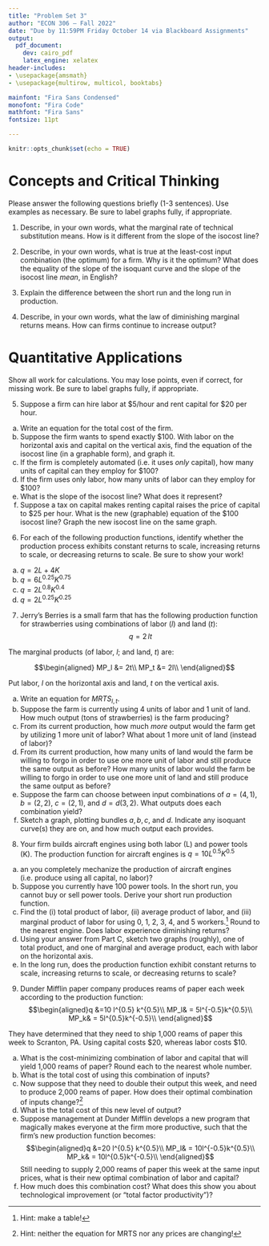 ```yaml
---
title: "Problem Set 3"
author: "ECON 306 — Fall 2022"
date: "Due by 11:59PM Friday October 14 via Blackboard Assignments"
output:
  pdf_document:
    dev: cairo_pdf
    latex_engine: xelatex
header-includes:
- \usepackage{amsmath}
- \usepackage{multirow, multicol, booktabs}

mainfont: "Fira Sans Condensed"
monofont: "Fira Code"
mathfont: "Fira Sans"
fontsize: 11pt

---
```


```r
knitr::opts_chunk$set(echo = TRUE)
```

# Concepts and Critical Thinking

Please answer the following questions briefly (1-3 sentences). Use examples as necessary. Be sure to label graphs fully, if appropriate.

1. Describe, in your own words, what the marginal rate of technical substitution means. How is it different from the slope of the isocost line?

\vspace{2in}

2. Describe, in your own words, what is true at the least-cost input combination (the optimum) for a firm. Why is it the optimum? What does the equality of the slope of the isoquant curve and the slope of the isocost line *mean*, in English? 

\clearpage

3. Explain the difference between the short run and the long run in production.

\vspace{2in}

4. Describe, in your own words, what the law of diminishing marginal returns means. How can firms continue to increase output?

\clearpage

# Quantitative Applications

Show all work for calculations. You may lose points, even if correct, for missing work. Be sure to label graphs fully, if appropriate.


5. Suppose a firm can hire labor at \$5/hour and rent capital for \$20 per hour.

a. Write an equation for the total cost of the firm.
b. Suppose the firm wants to spend exactly \$100. With labor on the horizontal axis and capital on the vertical axis, find the equation of the isocost line (in a graphable form), and graph it.
c. If the firm is completely automated (i.e. it uses *only* capital), how many units of capital can they employ for \$100?
d. If the firm uses only labor, how many units of labor can they employ for $100?
e. What is the slope of the isocost line? What does it represent?
f. Suppose a tax on capital makes renting capital raises the price of capital to $25 per hour. What is the new (graphable) equation of the $100 isocost line? Graph the new isocost line on the same graph.

\clearpage 

6. For each of the following production functions, identify whether the production process exhibits constant returns to scale, increasing returns to scale, or decreasing returns to scale. Be sure to show your work!

a. $q=2L+4K$
b. $q=6L^{0.25}K^{0.75}$
c. $q=2L^{0.8}K^{0.4}$
d. $q=2L^{0.25}K^{0.25}$

\clearpage

7. Jerry’s Berries is a small farm that has the following production function for strawberries using combinations of labor $(l)$ and land $(t)$:
$$q = 2 \, lt$$

The marginal products (of labor, $l$; and land, $t)$ are:

$$\begin{aligned}
MP_l &= 2t\\
MP_t &= 2l\\
\end{aligned}$$

Put labor, $l$ on the horizontal axis and land, $t$ on the vertical axis.

a. Write an equation for $MRTS_{l,t}$.
b. Suppose the farm is currently using 4 units of labor and 1 unit of land. How much output (tons of strawberries) is the farm producing?
c. From its current production, how much *more* output would the farm get by utilizing 1 more unit of labor? What about 1 more unit of land (instead of labor)?
d. From its current production, how many units of land would the farm be willing to forgo in order to use one more unit of labor and still produce the same output as before? How many units of labor would the farm be willing to forgo in order to use one more unit of land and still produce the same output as before?
e. Suppose the farm can choose between input combinations of $a = (4,1)$, $b=(2,2)$, $c=(2,1)$, and $d=d(3,2)$. What outputs does each combination yield?
f. Sketch a graph, plotting bundles $a, b, c$, and $d$. Indicate any isoquant curve(s) they are on, and how much output each provides.

\clearpage

8. Your firm builds aircraft engines using both labor (L) and power tools (K). The production function for aircraft engines is $q=10 L^{0.5}K^{0.5}$

a. an you completely mechanize the production of aircraft engines (i.e. produce using all capital, no labor)?
b. Suppose you currently have 100 power tools. In the short run, you cannot buy or sell power tools. Derive your short run production function.
c. Find the (i) total product of labor, (ii) average product of labor, and (iii) marginal product of labor for using 0, 1, 2, 3, 4, and 5 workers.^[Hint: make a table!] Round to the nearest engine. Does labor experience diminishing returns?
d. Using your answer from Part C, sketch two graphs (roughly), one of total product, and one of marginal and average product, each with labor on the horizontal axis.
e. In the long run, does the production function exhibit constant returns to scale, increasing returns to scale, or decreasing returns to scale?

\clearpage

9. Dunder Mifflin paper company produces reams of paper each week according to the production function:
$$\begin{aligned}q &=10 l^{0.5} k^{0.5}\\
MP_l& = 5l^{-0.5}k^{0.5}\\
MP_k& = 5l^{0.5}k^{-0.5}\\
\end{aligned}$$

They have determined that they need to ship 1,000 reams of paper this week to Scranton, PA. Using capital costs \$20, whereas labor costs \$10.

a. What is the cost-minimizing combination of labor and capital that will yield 1,000 reams of paper? Round each to the nearest whole number.
b. What is the total cost of using this combination of inputs?
c. Now suppose that they need to double their output this week, and need to produce 2,000 reams of paper. How does their optimal combination of inputs change?^[Hint: neither the equation for MRTS nor any prices are changing!]
d. What is the total cost of this new level of output?
e. Suppose management at Dunder Mifflin develops a new program that magically makes everyone at the firm more productive, such that the firm's new production function becomes:
$$\begin{aligned}q &=20 l^{0.5} k^{0.5}\\
MP_l& = 10l^{-0.5}k^{0.5}\\
MP_k& = 10l^{0.5}k^{-0.5}\\
\end{aligned}$$
Still needing to supply 2,000 reams of paper this week at the same input prices, what is their new optimal combination of labor and capital?
f. How much does this combination cost? What does this show you about technological improvement (or "total factor productivity")?